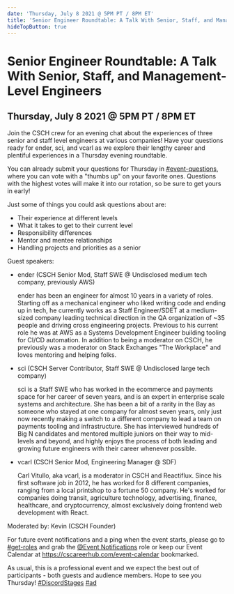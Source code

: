 ```yaml
---
date: 'Thursday, July 8 2021 @ 5PM PT / 8PM ET'
title: 'Senior Engineer Roundtable: A Talk With Senior, Staff, and Management-Level Engineers'
hideTopButton: true
---
```


# Senior Engineer Roundtable: A Talk With Senior, Staff, and Management-Level Engineers

## Thursday, July 8 2021 @ 5PM PT / 8PM ET

Join the CSCH crew for an evening chat about the experiences of three senior and staff level engineers at various companies! Have your questions ready for ender, sci, and vcarl as we explore their lengthy career and plentiful experiences in a Thursday evening roundtable.

You can already submit your questions for Thursday in [#event-questions](https://discord.com/channels/334891772696330241/849380416036143195), where you can vote with a "thumbs up" on your favorite ones. Questions with the highest votes will make it into our rotation, so be sure to get yours in early!

Just some of things you could ask questions about are:

- Their experience at different levels
- What it takes to get to their current level
- Responsibility differences
- Mentor and mentee relationships
- Handling projects and priorities as a senior

Guest speakers:

- ender (CSCH Senior Mod, Staff SWE @ Undisclosed medium tech company, previously AWS)

  ender has been an engineer for almost 10 years in a variety of roles. Starting off as a mechanical engineer who liked writing code and ending up in tech, he currently works as a Staff Engineer/SDET at a medium-sized company leading technical direction in the QA organization of ~35 people and driving cross engineering projects. Previous to his current role he was at AWS as a Systems Development Engineer building tooling for CI/CD automation. In addition to being a moderator on CSCH, he previously was a moderator on Stack Exchanges "The Workplace" and loves mentoring and helping folks.

- sci (CSCH Server Contributor, Staff SWE @ Undisclosed large tech company)

  sci is a Staff SWE who has worked in the ecommerce and payments space for her career of seven years, and is an expert in enterprise scale systems and architecture. She has been a bit of a rarity in the Bay as someone who stayed at one company for almost seven years, only just now recently making a switch to a different company to lead a team on payments tooling and infrastructure. She has interviewed hundreds of Big N candidates and mentored multiple juniors on their way to mid-levels and beyond, and highly enjoys the process of both leading and growing future engineers with their career whenever possible.

- vcarl (CSCH Senior Mod, Engineering Manager @ SDF)

  Carl Vitullo, aka vcarl, is a moderator in CSCH and Reactiflux. Since his first software job in 2012, he has worked for 8 different companies, ranging from a local printshop to a fortune 50 company. He's worked for companies doing transit, agriculture technology, advertising, finance, healthcare, and cryptocurrency, almost exclusively doing frontend web development with React.

Moderated by: Kevin (CSCH Founder)

For future event notifications and a ping when the event starts, please go to [#get-roles](https://discord.com/channels/334891772696330241/524775879126155294) and grab the [@Event Notifications](https://discord.gg/cscareerhub) role or keep our Event Calendar at https://cscareerhub.com/event-calendar bookmarked.

As usual, this is a professional event and we expect the best out of participants - both guests and audience members. Hope to see you Thursday! [#DiscordStages](https://discord.gg/cscareerhub) [#ad](https://discord.gg/cscareerhub)
